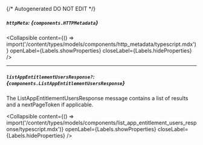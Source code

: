 {/* Autogenerated DO NOT EDIT  */}

##### `httpMeta`: *{`components.HTTPMetadata`}*

<Collapsible content={() => import('/content/types/models/components/http_metadata/typescript.mdx')} openLabel={Labels.showProperties} closeLabel={Labels.hideProperties} />


---
##### `listAppEntitlementUsersResponse?`: *{`components.ListAppEntitlementUsersResponse`}*
The ListAppEntitlementUsersResponse message contains a list of results and a nextPageToken if applicable.

<Collapsible content={() => import('/content/types/models/components/list_app_entitlement_users_response/typescript.mdx')} openLabel={Labels.showProperties} closeLabel={Labels.hideProperties} />



